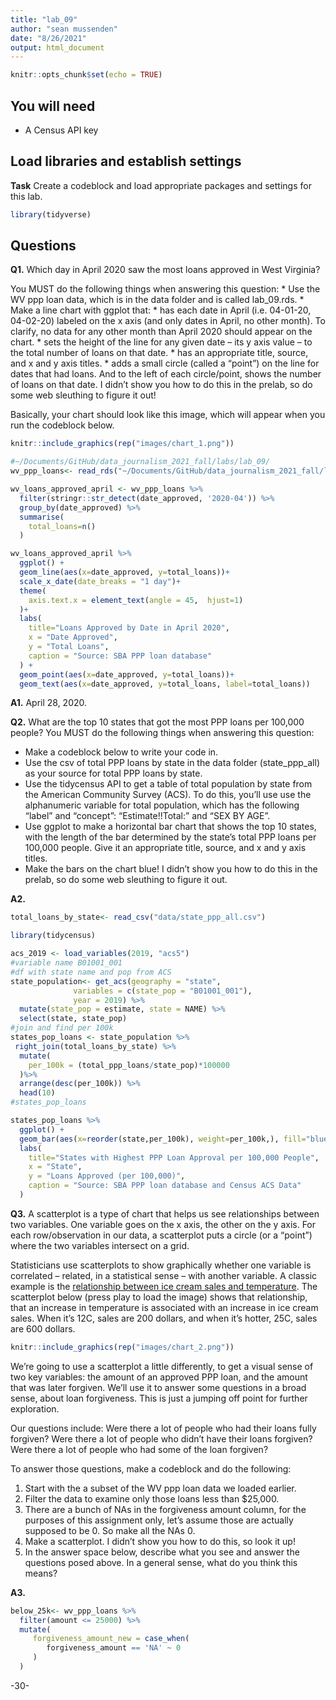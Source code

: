 ```yaml
---
title: "lab_09"
author: "sean mussenden"
date: "8/26/2021"
output: html_document
---
```


```r
knitr::opts_chunk$set(echo = TRUE)
```

## You will need

* A Census API key

## Load libraries and establish settings

**Task** Create a codeblock and load appropriate packages and settings for this lab.
```r
library(tidyverse)
```
## Questions

**Q1.** Which day in April 2020 saw the most loans approved in West Virginia? 

You MUST do the following things when answering this question:
* Use the WV ppp loan data, which is in the data folder and is called lab_09.rds.
* Make a line chart with ggplot that:
  * has each date in April (i.e. 04-01-20, 04-02-20) labeled on the x axis (and only dates in April, no other month). To clarify, no data for any other month than April 2020 should appear on the chart. 
  * sets the height of the line for any given date -- its y axis value -- to the total number of loans on that date.
  * has an appropriate title, source, and x and y axis titles. 
  * adds a small circle (called a "point") on the line for dates that had loans. And to the left of each circle/point, shows the number of loans on that date.  I didn't show you how to do this in the prelab, so do some web sleuthing to figure it out! 

Basically, your chart should look like this image, which will appear when you run the codeblock below. 
```r
knitr::include_graphics(rep("images/chart_1.png"))
```

```r
#~/Documents/GitHub/data_journalism_2021_fall/labs/lab_09/
wv_ppp_loans<- read_rds("~/Documents/GitHub/data_journalism_2021_fall/labs/lab_09/data/lab_09.rds")

wv_loans_approved_april <- wv_ppp_loans %>%
  filter(stringr::str_detect(date_approved, '2020-04')) %>% 
  group_by(date_approved) %>% 
  summarise(
    total_loans=n()
  )

wv_loans_approved_april %>%
  ggplot() + 
  geom_line(aes(x=date_approved, y=total_loans))+
  scale_x_date(date_breaks = "1 day")+
  theme(
    axis.text.x = element_text(angle = 45,  hjust=1)
  )+
  labs(
    title="Loans Approved by Date in April 2020",
    x = "Date Approved",
    y = "Total Loans",
    caption = "Source: SBA PPP loan database"
  ) +
  geom_point(aes(x=date_approved, y=total_loans))+
  geom_text(aes(x=date_approved, y=total_loans, label=total_loans))

```
**A1.** April 28, 2020. 

**Q2.** What are the top 10 states that got the most PPP loans per 100,000 people? You MUST do the following things when answering this question:

* Make a codeblock below to write your code in.
* Use the csv of total PPP loans by state in the data folder (state_ppp_all) as your source for total PPP loans by state.  
* Use the tidycensus API to get a table of total population by state from the American Community Survey (ACS). To do this, you'll use use the alphanumeric variable for total population, which has the following "label" and "concept": "Estimate!!Total:" and "SEX BY AGE".  
* Use ggplot to make a horizontal bar chart that shows the top 10 states, with the length of the bar determined by the state's total PPP loans per 100,000 people. Give it an appropriate title, source, and x and y axis titles. 
* Make the bars on the chart blue! I didn't show you how to do this in the prelab, so do some web sleuthing to figure it out.  

**A2.** 
```r
total_loans_by_state<- read_csv("data/state_ppp_all.csv")

library(tidycensus)

acs_2019 <- load_variables(2019, "acs5")
#variable name B01001_001
#df with state name and pop from ACS
state_population<- get_acs(geography = "state",
              variables = c(state_pop = "B01001_001"),
              year = 2019) %>% 
  mutate(state_pop = estimate, state = NAME) %>% 
  select(state, state_pop)
#join and find per 100k
states_pop_loans <- state_population %>% 
 right_join(total_loans_by_state) %>% 
  mutate(
    per_100k = (total_ppp_loans/state_pop)*100000
  )%>% 
  arrange(desc(per_100k)) %>%
  head(10)
#states_pop_loans

states_pop_loans %>%
  ggplot() +
  geom_bar(aes(x=reorder(state,per_100k), weight=per_100k,), fill="blue")+
  labs(
    title="States with Highest PPP Loan Approval per 100,000 People",
    x = "State",
    y = "Loans Approved (per 100,000)",
    caption = "Source: SBA PPP loan database and Census ACS Data"
  ) 

```
**Q3.**  A scatterplot is a type of chart that helps us see relationships between two variables. One variable goes on the x axis, the other on the y axis.  For each row/observation in our data, a scatterplot puts a circle (or a "point") where the two variables intersect on a grid. 

Statisticians use scatterplots to show graphically whether one variable is correlated -- related, in a statistical sense -- with another variable.  A classic example is the [relationship between ice cream sales and temperature](https://www.mathsisfun.com/data/scatter-xy-plots.html).  The scatterplot below (press play to load the image) shows that relationship, that an increase in temperature is associated with an increase in ice cream sales. When it's 12C, sales are 200 dollars, and when it's hotter, 25C, sales are 600 dollars.

```r
knitr::include_graphics(rep("images/chart_2.png"))
```

We're going to use a scatterplot a little differently, to get a visual sense of two key variables: the amount of an approved PPP loan, and the amount that was later forgiven. We'll use it to answer some questions in a broad sense, about loan forgiveness.  This is just a jumping off point for further exploration. 

Our questions include: Were there a lot of people who had their loans fully forgiven?  Were there a lot of people who didn't have their loans forgiven? Were there a lot of people who had some of the loan forgiven? 

To answer those questions, make a codeblock and do the following:

1. Start with the a subset of the WV ppp loan data we loaded earlier.
2. Filter the data to examine only those loans less than $25,000.
3. There are a bunch of NAs in the forgiveness amount column, for the purposes of this assignment only, let's assume those are actually supposed to be 0. So make all the NAs 0. 
4. Make a scatterplot. I didn't show you how to do this, so look it up! 
5. In the answer space below, describe what you see and answer the questions posed above.  In a general sense, what do you think this means?  

**A3.**  
```r
below_25k<- wv_ppp_loans %>% 
  filter(amount <= 25000) %>% 
  mutate(
     forgiveness_amount_new = case_when(
        forgiveness_amount == 'NA' ~ 0
     )
  )
```

-30-
